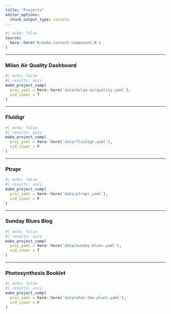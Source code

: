 ```yaml
---
title: "Projects"
editor_options: 
  chunk_output_type: console
---
```


```r
#| echo: false
source(
  here::here('R/make-content-component.R') 
)
```

<hr>

### Milan Air Quality Dashboard

```r
#| echo: false  
#| results: asis 
make_project_comp(
  proj_yaml = here::here('data/milan-airquality.yaml'),
  vid_cover = T
)
```

<hr>

### Fluidigr {.project-card}

```r
#| echo: false  
#| results: asis 
make_project_comp(
  proj_yaml = here::here('data/fluidigr.yaml'),
  vid_cover = F
)
```

<hr>

### Ptrapr

```r
#| echo: false  
#| results: asis 
make_project_comp(
  proj_yaml = here::here('data/ptrapr.yaml'),
  vid_cover = F
) 
```

<hr>

### Sunday Blues Blog

```r
#| echo: false  
#| results: asis 
make_project_comp(
  proj_yaml = here::here('data/sunday-blues.yaml'),
  vid_cover = T
) 
```

<hr>

### Photosynthesis Booklet

```r
#| echo: false  
#| results: asis 
make_project_comp(
  proj_yaml = here::here('data/what-the-plant.yaml'),
  vid_cover = F
) 
```

